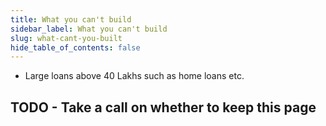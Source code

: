 ```yaml
---
title: What you can't build
sidebar_label: What you can't build
slug: what-cant-you-built
hide_table_of_contents: false
---
```




- Large loans above 40 Lakhs such as home loans etc.
## TODO - Take a call on whether to keep this page